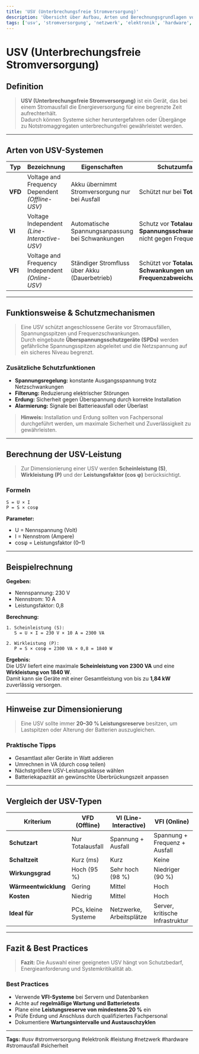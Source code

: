 ```yaml
---
title: 'USV (Unterbrechungsfreie Stromversorgung)'
description: 'Übersicht über Aufbau, Arten und Berechnungsgrundlagen von USV-Systemen mit Beispielen zur Leistungsberechnung und Schutzmechanismen.'
tags: ['usv', 'stromversorgung', 'netzwerk', 'elektronik', 'hardware', 'sicherheit', 'spannung', 'leistung', 'pf', 'stromausfall']
---
```


# USV (Unterbrechungsfreie Stromversorgung)

## Definition

> **USV (Unterbrechungsfreie Stromversorgung)** ist ein Gerät, das bei einem Stromausfall die Energieversorgung für eine begrenzte Zeit aufrechterhält.  
> Dadurch können Systeme sicher heruntergefahren oder Übergänge zu Notstromaggregaten unterbrechungsfrei gewährleistet werden.

---

## Arten von USV-Systemen

| Typ | Bezeichnung | Eigenschaften | Schutzumfang | Wirkungsgrad | Anwendungsbereich |
|------|--------------|----------------|----------------|----------------|-------------------|
| **VFD** | Voltage and Frequency Dependent<br>*(Offline-USV)* | Akku übernimmt Stromversorgung nur bei Ausfall | Schützt nur bei **Totalausfall** | ~95 % | Einzelne Systeme, Kleinstverbraucher |
| **VI** | Voltage Independent<br>*(Line-Interactive-USV)* | Automatische Spannungsanpassung bei Schwankungen | Schutz vor **Totalausfall und Spannungsschwankungen**, nicht gegen Frequenzen | 95–98 % | Einzelne Systeme, Netzwerke *(nicht für hochsensible Anwendungen!)* |
| **VFI** | Voltage and Frequency Independent<br>*(Online-USV)* | Ständiger Stromfluss über Akku (Dauerbetrieb) | Schützt vor **Totalausfall, Schwankungen und Frequenzabweichungen** | ~90 % | Server, Rechenzentren, Datenbanken |

---

## Funktionsweise & Schutzmechanismen

> Eine USV schützt angeschlossene Geräte vor Stromausfällen, Spannungsspitzen und Frequenzschwankungen.  
> Durch eingebaute **Überspannungsschutzgeräte (SPDs)** werden gefährliche Spannungsspitzen abgeleitet und die Netzspannung auf ein sicheres Niveau begrenzt.

### Zusätzliche Schutzfunktionen
- **Spannungsregelung:** konstante Ausgangsspannung trotz Netzschwankungen  
- **Filterung:** Reduzierung elektrischer Störungen  
- **Erdung:** Sicherheit gegen Überspannung durch korrekte Installation  
- **Alarmierung:** Signale bei Batterieausfall oder Überlast  

> **Hinweis:** Installation und Erdung sollten von Fachpersonal durchgeführt werden, um maximale Sicherheit und Zuverlässigkeit zu gewährleisten.

---

## Berechnung der USV-Leistung

> Zur Dimensionierung einer USV werden **Scheinleistung (S)**, **Wirkleistung (P)** und der **Leistungsfaktor (cos φ)** berücksichtigt.

### Formeln

```
S = U × I
P = S × cosφ
```

**Parameter:**
- U = Nennspannung (Volt)
- I = Nennstrom (Ampere)
- cosφ = Leistungsfaktor (0–1)

---

## Beispielrechnung

**Gegeben:**
- Nennspannung: 230 V  
- Nennstrom: 10 A  
- Leistungsfaktor: 0,8  

**Berechnung:**
```
1. Scheinleistung (S):
   S = U × I = 230 V × 10 A = 2300 VA

2. Wirkleistung (P):
   P = S × cosφ = 2300 VA × 0,8 = 1840 W
```

**Ergebnis:**  
Die USV liefert eine maximale **Scheinleistung von 2300 VA** und eine **Wirkleistung von 1840 W**.  
Damit kann sie Geräte mit einer Gesamtleistung von bis zu **1,84 kW** zuverlässig versorgen.

---

## Hinweise zur Dimensionierung

> Eine USV sollte immer **20–30 % Leistungsreserve** besitzen, um Lastspitzen oder Alterung der Batterien auszugleichen.

### Praktische Tipps
- Gesamtlast aller Geräte in Watt addieren  
- Umrechnen in VA (durch cosφ teilen)  
- Nächstgrößere USV-Leistungsklasse wählen  
- Batteriekapazität an gewünschte Überbrückungszeit anpassen  

---

## Vergleich der USV-Typen

| Kriterium | VFD (Offline) | VI (Line-Interactive) | VFI (Online) |
|------------|---------------|------------------------|---------------|
| **Schutzart** | Nur Totalausfall | Spannung + Ausfall | Spannung + Frequenz + Ausfall |
| **Schaltzeit** | Kurz (ms) | Kurz | Keine |
| **Wirkungsgrad** | Hoch (95 %) | Sehr hoch (98 %) | Niedriger (90 %) |
| **Wärmeentwicklung** | Gering | Mittel | Hoch |
| **Kosten** | Niedrig | Mittel | Hoch |
| **Ideal für** | PCs, kleine Systeme | Netzwerke, Arbeitsplätze | Server, kritische Infrastruktur |

---

## Fazit & Best Practices

> **Fazit:** Die Auswahl einer geeigneten USV hängt von Schutzbedarf, Energieanforderung und Systemkritikalität ab.

### Best Practices
- Verwende **VFI-Systeme** bei Servern und Datenbanken  
- Achte auf **regelmäßige Wartung und Batterietests**  
- Plane eine **Leistungsreserve von mindestens 20 %** ein  
- Prüfe Erdung und Anschluss durch qualifiziertes Fachpersonal  
- Dokumentiere **Wartungsintervalle und Austauschzyklen**

---

**Tags:** #usv #stromversorgung #elektronik #leistung #netzwerk #hardware #stromausfall #sicherheit
